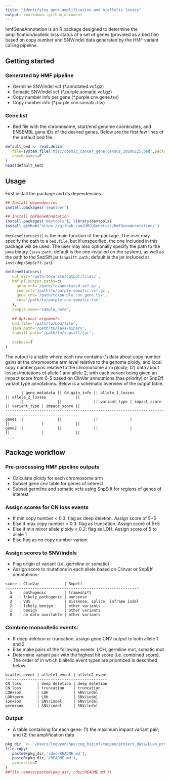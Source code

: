 ```yaml
---
title: "Identifying gene amplification and biallelic losses"
output: rmarkdown::github_document
---
```


hmfGeneAnnotation is an R package designed to determine the amplification/biallelic loss status of a
set of genes (provided as a bed file) based on copy number and SNV/indel data generated by the HMF
variant calling pipeline. 

## Getting started
### Generated by HMF pipeline
- Germline SNV/indel vcf (\*.annotated.vcf.gz)
- Somatic SNV/indel vcf (\*.purple.somatic.vcf.gz)
- Copy number info per gene (\*.purple.cnv.gene.tsv)
- Copy number info (\*.purple.cnv.somatic.tsv)

### Gene list
- Bed file with the chromosome, start/end genome coordinates, and ENSEMBL gene IDs of the desired 
genes. Below are the first few lines of the default bed file.

```r
default_bed <- read.delim(
   file=system.file('misc/cosmic_cancer_gene_census_20200225.bed',package='hmfGeneAnnotation'),
   check.names=F
)
head(default_bed)
```

## Usage
First install the package and its dependencies.
```r
## Install dependencies
install.packages('seqminer')

## Install hmfGeneAnnotation
install.packages('devtools'); library(devtools)
install_github('https://github.com/UMCUGenetics/hmfGeneAnnotation/')
```

```detGeneStatuses()``` is the main function of the package. The user may specify the path to a
```bed.file```, but if unspecified, the one included in this package will be used. The user may also
optionally specify the path to the java binary (```java.path```; default is the one installed on the
system), as well as the path to the SnpSift jar (```snpsift.path```; default is the jar included at
```inst/dep/SnpSift.jar```).

```r
detGeneStatuses(
   out.dir='/path/to/write/output/files/', 
   hmf.pl.output.paths=c(
   	 germ_vcf='/path/to/annotated.vcf.gz', 
   	 som_vcf='/path/to/purple.somatic.vcf.gz', 
   	 gene_cnv='/path/to/purple.cnv.gene.tsv', 
   	 cnv='/path/to/purple.cnv.somatic.tsv'
   ), 
   sample.name='sample_name',
   
   ## Optional arguments
   bed.file='/path/to/bed/file', 
   java.path='/path/to/java/binary', 
   snpsift.path='/path/to/snpsift/jar',
   
   verbose=T
)
```

The output is a table where each row contains (1) data about copy number
gains at the chromosome arm level relative to the genome ploidy, and local copy number gains
relative to the chromosome arm ploidy; (2) data about losses/mutations of allele 1 and allele 2, with
each variant being given an impact score from 0-5 based on ClinVar annotations (has priority) or
SnpEff variant type annotations. Below is a schematic overview of the output table.


```
      || gene_metadata || CN_gain_info || allele_1_losses             || allele_2_losses             ||
      ||               ||              || variant_type | impact_score || variant_type | impact_score ||
------------------------------------------------------------------------------------------------------
gene1 ||               ||              ||              |              ||              |              ||
gene2 ||               ||              ||              |              ||              |              ||
 ...

```

## Package workflow
### Pre-processing HMF pipeline outputs
* Calculate ploidy for each chromosome arm
* Subset gene cnv table for genes of interest
* Subset germline and somatic vcfs using SnpSift for regions of genes of interest

### Assign scores for CN loss events
* If min copy number < 0.3: flag as deep deletion. Assign score of 5+5
* Else if max copy number < 0.3: flag as truncation. Assign score of 5+5
* Else if min minor allele ploidy < 0.2: flag as LOH. Assign score of 5 to allele 1
* Else flag as no copy number variant

### Assign scores to SNV/indels
* Flag origin of variant (i.e. germline or somatic)
* Assign score to mutations in each allele based on Clinvar or SnpEff annotations:

```
score | ClinVar           | Snpeff
-----------------------------------------------------------
  5   | pathogenic        | frameshift
  4   | likely_pathogenic | nonsense
  3   | VUS               | missense, splice, inframe indel
  2   | likely_benign     | other variants
  1   | benign            | other variants
  0   | no data available | other variants
```

### Combine monoallelic events:
* If deep deletion or truncation, assign gene CNV output to both allele 1 and 2
* Else make pairs of the following events: LOH, germline mut, somatic mut
* Determine variant pair with the highest hit score (i.e. combined score). The order of in which
biallelic event types are prioritized is described below.

```
biallel_event | allele1_event | allele2_event 
---------------------------------------------
CN loss       | deep deletion | deep deletion
CN loss       | truncation    | truncation
LOH+som       | LOH           | SNV/indel
LOH+germ      | LOH           | SNV/indel
som+som       | SNV/indel     | SNV/indel
germ+som      | SNV/indel     | SNV/indel
```


### Output
* A table containing for each gene: (1) the maximum impact variant pair; and (2) the amplification data

```r
pkg_dir  <- '/Users/lnguyen/hpc/cog_bioinf/cuppen/project_data/Luan_projects/CHORD/scripts_main/hmfGeneAnnotation/'
file.copy(
   paste0(pkg_dir,'/doc/README.md'),
   paste0(pkg_dir,'/README.md'),
   overwrite=T
)
##file.remove(paste0(pkg_dir,'/doc/README.md'))
```
